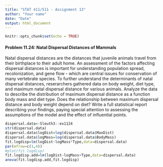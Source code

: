```yaml
---
title: "STAT 411/511 - Assignment 13"
author: "Your name"
date: "Date"
output: html_document
---
```


```r
knitr::opts_chunk$set(echo = TRUE) 
```

#### Problem 11.24: Natal Dispersal Distances of Mammals
Natal dispersal distances are the distances that juvenile animals travel from their birthplace to their adult home.  An assessment of the factors affecting dispersal distances is important for understanding population spread, recolonization, and gene flow - which are central issues for conservation of many vertebrate species.  To further understand the determinants of natal dispersal distances, reserarchers gathered data on body weight, diet type, and maximum natal dispersal distance for various animals.  Analyze the data to describe the distribution of maximum dispersal distance as a function body mass and diet type.  Does the relationship between maximum dispersal distance and body weight depend on diet?  Write a full statistical report describing your findings, paying special attention to assessing the assumptions of the model and the effect of influential points.

```r
dispersal.data<-Sleuth3::ex1124
str(dispersal.data)
dispersal.data$logDist=log(dispersal.data$MaxDist)
dispersal.data$logMass=log(dispersal.data$BodyMass)
fit.logdisp=lm(logDist~logMass*Type,data=dispersal.data)
par(mfrow=c(1,4))
#plot(fit.logdisp)
fit.logdisp.add=lm(logDist~logMass+Type,data=dispersal.data)
anova(fit.logdisp.add,fit.logdisp)
```